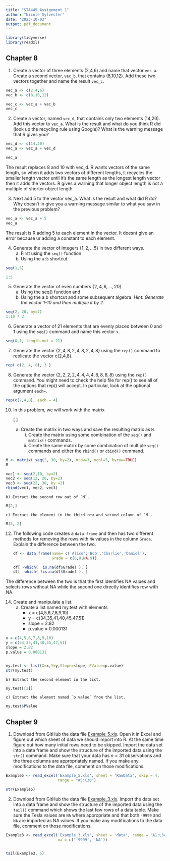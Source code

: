 ---
title: "STA445 Assignment 1"
author: "Nicole Sylvester"
date: "2023-10-03"
output: pdf_document
---

```{r setup, include=FALSE}
library(tidyverse)
library(readxl)
```

## Chapter 8
1. Create a vector of three elements (2,4,6) and name that vector `vec_a`. Create a second vector, `vec_b`, that contains (8,10,12). Add these two vectors together and name the result `vec_c`.
```{r}
vec_a <- c(2,4,6)
vec_b <- c(8,10,12)

vec_c <- vec_a + vec_b
vec_c

```


2. Create a vector, named `vec_d`, that contains only two elements (14,20). Add this vector to `vec_a`. What is the result and what do you think R did (look up the recycling rule using Google)? What is the warning message that R gives you?

```{r}
vec_d <- c(14,20)
vec_a <- vec_a + vec_d

vec_a
```
The result replaces 8 and 10 with vec_d. R wants vectors of the same length, so when it adds two vectors of different lengths, it recycles the smaller length vector until it's the same length as the longest length vector then it adds the vectors. R gives a warning that longer object length is not a multiple of shorter object length


3. Next add 5 to the vector vec_a. What is the result and what did R do? Why doesn't in give you a warning message similar to what you saw in the previous problem?
```{r}
vec_a <- vec_a + 5
vec_a
```
The result is R adding 5 to each element in the vector. It doesnt give an error because ur adding a constant to each element.

4. Generate the vector of integers $\left\{ 1,2,\dots5\right\}$ in two different ways. 
    a) First using the `seq()` function 
    b) Using the `a:b` shortcut.
    
```{r}
seq(1,5)   

1:5

```
  

5. Generate the vector of even numbers $\left\{ 2,4,6,\dots,20\right\}$ 
    a) Using the seq() function and 
    b) Using the a:b shortcut and some subsequent algebra. *Hint: Generate the vector 1-10 and then multiple it by 2*.
    
```{r}
seq(2, 20, by=2)
1:10 * 2
```
  
6. Generate a vector of 21 elements that are evenly placed between 0 and 1 using the `seq()` command and name this vector `x`. 

```{r}
seq(0,1, length.out = 21)
```

7. Generate the vector $\left\{ 2,4,8,2,4,8,2,4,8\right\}$ 
  using the `rep()` command to replicate the vector c(2,4,8). 
  
```{r}
rep( c(2, 4, 8), 3 )
```
  

8. Generate the vector $\left\{ 2,2,2,2,4,4,4,4,8,8,8,8\right\}$
  using the `rep()` command. You might need to check the help file for rep() to see all of the options that rep() will accept. In particular, look at the optional argument `each=`.

```{r}
rep(c(2,4,8), each = 4)
```
  
  
10. In this problem, we will work with the matrix 

    \[ \left[\begin{array}{ccccc}
    2 & 4 & 6 & 8 & 10\\
    12 & 14 & 16 & 18 & 20\\
    22 & 24 & 26 & 28 & 30
    \end{array}\right]\]
    
    a) Create the matrix in two ways and save the resulting matrix as `M`.
        i. Create the matrix using some combination of the `seq()` and `matrix()` commands.
        ii. Create the same matrix by some combination of multiple `seq()` commands and either the `rbind()` or `cbind()` command. 
        
```{r}
M <- matrix( seq(2, 30, by=2), nrow=3, ncol=5, byrow=TRUE)
M
```

```{r}
vec1 <- seq(2,10, by=2)
vec2 <- seq(12, 20, by=2)
vec3 <- seq(22, 30, by =2)
rbind(vec1, vec2, vec3)
```

    b) Extract the second row out of `M`.
```{r}
M[2,]
```
    
    c) Extract the element in the third row and second column of `M`.
```{r}
M[3, 2]
```
    

12. The following code creates a `data.frame` and then has two different methods for removing the rows with `NA` values in the column `Grade`. Explain the difference between the two.

    ```{r, eval=FALSE}
    df <- data.frame(name= c('Alice','Bob','Charlie','Daniel'),
                     Grade = c(6,8,NA,9))
    
    df[ -which(  is.na(df$Grade) ), ]
    df[  which( !is.na(df$Grade) ), ]
    ```
 
The difference between the two is that the first identifies NA values and 
selects rows without NA while the second one directly identifies row with NA. 
 
    
14. Create and manipulate a list.
    a) Create a list named my.test with elements
        + x = c(4,5,6,7,8,9,10)
        + y = c(34,35,41,40,45,47,51)
        + slope = 2.82
        + p.value = 0.000131
        
```{r}
x = c(4,5,6,7,8,9,10)
y = c(34,35,41,40,45,47,51)
slope = 2.82
p.value = 0.000131


my.test <- list(X=x,Y=y,Slope=slope, PValue=p.value)
str(my.test)

```

    b) Extract the second element in the list.
    
```{r}
my.test[[2]]
```

    c) Extract the element named `p.value` from the list.
    
```{r}
my.test$PValue
```

    
## Chapter 9
1.  Download from GitHub the data file 
    [Example_5.xls](https://github.com/dereksonderegger/444/raw/master/data-raw/Example_5.xls). 
    Open it in Excel and figure out which sheet of data we should import into R. 
    At the same time figure out how many initial rows need to be skipped. Import 
    the data set into a data frame and show the structure of the imported data 
    using the `str()` command. Make sure that your data has $n=31$ observations
    and the three columns are appropriately named. If you make any modifications 
    to the data file, comment on those modifications.
    
```{r}
Example5 <- read_excel('Example_5.xls', sheet = 'RawData', skip = 4, 
                       range = "A5:C36")

str(Example5)
```
    


2.  Download from GitHub the data file 
    [Example_3.xls](https://github.com/dereksonderegger/444/raw/master/data-raw/Example_3.xls). 
    Import the data set into a data frame and show the structure of the imported 
    data using the `tail()` command which shows the last few rows of a data table. 
    Make sure the Tesla values are `NA` where appropriate and that both 
    `-9999` and `NA` are imported as NA values. If you make any modifications to 
    the data file, comment on those modifications.
    
```{r}
Example3 <- read_excel('Example_3.xls', sheet = 'data', range = 'A1:L34', 
                       na = c('-9999', 'NA'))


tail(Example3, 5)
```

